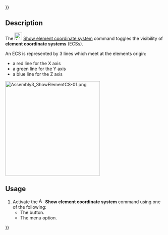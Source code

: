 {{UnfinishedDocu{{#translation:}}}}
<languages/>
<translate>

<!--T:1-->
{{Docnav
|[[Assembly3_AutoElementVisibility|Auto element visibility]]
|[[Assembly3_AddWorkplane|Add workplane]]
|[[Assembly3_Workbench|Assembly3]]
|IconL=Assembly_AutoElementVis.svg‎‎
|IconR=Assembly_Add_Workplane.svg‎‎
|IconC=Assembly3_workbench_icon.svg
}}

<!--T:2-->
{{GuiCommand
|Name=Assembly3 ShowElementCS
|Icon=Assembly_ShowElementCS.svg‎‎
|MenuLocation=Assembly3 → Element style → Show element coordinate system
|Workbenches=[[Assembly3_Workbench|Assembly3]]
}}

== Description == <!--T:3-->

<!--T:4-->
The [[Image:Assembly_ShowElementCS.svg|24px]] [[Assembly3_ShowElementCS|Show element coordinate system]] command toggles the visibility of '''element coordinate systems''' (ECSs).

<!--T:8-->
An ECS is represented by 3 lines which meet at the elements origin:
* a red line for the X axis
* a green line for the Y axis
* a blue line for the Z axis

</translate>
[[Image:Assembly3_ShowElementCS-01.png|300px]]
<translate>

<!--T:9-->
{{Caption|Element of a face with visible ECS}}

== Usage == <!--T:5-->

<!--T:6-->
# Activate the [[Image:Assembly_ShowElementCS.svg|16px]] '''Show element coordinate system''' command using one of the following:
#* The {{Button|[[Image:Assembly_ShowElementCS.svg|16px]] [[Assembly3_ShowElementCS|Show element coordinate system]]}} button.
#* The {{MenuCommand|Assembly3 → Element style → [[Image:Assembly_ShowElementCS.svg|16px]] Show element coordinate system}} menu option.


<!--T:7-->
{{Docnav
|[[Assembly3_AutoElementVisibility|Auto element visibility]]
|[[Assembly3_AddWorkplane|Add workplane]]
|[[Assembly3_Workbench|Assembly3]]
|IconL=Assembly_AutoElementVis.svg‎‎
|IconR=Assembly_Add_Workplane.svg‎‎
|IconC=Assembly3_workbench_icon.svg
}}
 
</translate>
{{Userdocnavi{{#translation:}}}}